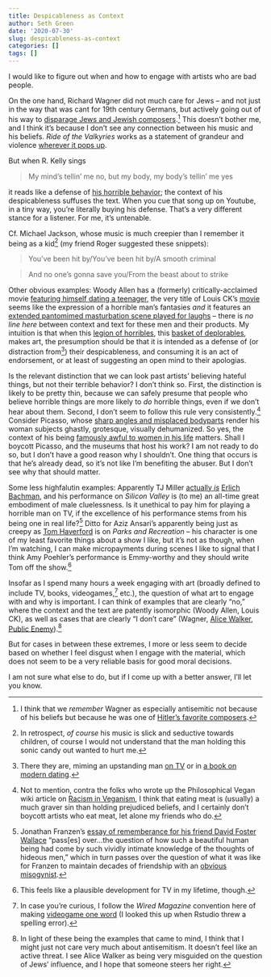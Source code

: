 ```yaml
---
title: Despicableness as Context
author: Seth Green
date: '2020-07-30'
slug: despicableness-as-context
categories: []
tags: []
---
```


I would like to figure out when and how to engage with artists who are bad people.

On the one hand, Richard Wagner did not much care for Jews -- and not just in the way that was cant for 19th century Germans, but actively going out of his way to [disparage Jews and Jewish composers](https://en.wikipedia.org/wiki/Das_Judenthum_in_der_Musik).[^wagner] This doesn't bother me, and I think it's because I don't see any connection between his music and his beliefs. _Ride of the Valkyries_ works as a statement of grandeur and violence [wherever it pops up](https://www.youtube.com/watch?v=30QzJKCUekQ). 

But when R. Kelly sings

> My mind's tellin' me no, but my body, my body's tellin' me yes

it reads like a defense of [his horrible behavior](https://en.wikipedia.org/wiki/Surviving_R._Kelly); the context of his despicableness suffuses the text. When you cue that song up on Youtube, in a tiny way, you're literally buying his defense. That's a very different stance for a listener. For me, it's untenable.

Cf. Michael Jackson, whose music is much creepier than I remember it being as a kid[^mj] (my friend Roger suggested these snippets):

> You've been hit by/You've been hit by/A smooth criminal

> And no one's gonna save you/From the beast about to strike

Other obvious examples: Woody Allen has a (formerly) critically-acclaimed movie [featuring himself dating a teenager](https://nexttribe.com/woody-allens-manhattan/), the very title of Louis CK's [movie](https://en.wikipedia.org/wiki/I_Love_You,_Daddy) seems like the expression of a horrible man's fantasies _and_ it features an [extended pantomimed masturbation scene played for laughs](https://www.vulture.com/2017/11/the-uncomfortable-masturbation-scene-in-louis-c-k-s-movie.html) -- there is _no line here_ between context and text for these men and their products. My intuition is that when this [legion of horribles](https://www.goodreads.com/quotes/328033-a-legion-of-horribles-hundreds-in-number-half-naked-or), this [basket of deplorables](https://en.wikipedia.org/wiki/Basket_of_deplorables), makes art, the presumption should be that it is intended as a defense of (or distraction from[^cosby]) their despicableness, and consuming it is an act of endorsement, or at least of suggesting an open mind to their apologias. 

Is the relevant distinction that we can look past artists' believing hateful things, but not their terrible behavior? I don't think so. First, the distinction is likely to be pretty thin, because we can safely presume that people who believe horrible things are more likely to _do_ horrible things, even if we don't hear about them. Second, I don't seem to follow this rule very consistently.[^vegan] Consider Picasso, whose [sharp angles and misplaced bodyparts](https://www.anothermag.com/art-photography/8799/the-women-behind-the-work-picasso-and-his-muses) render his woman subjects ghastly, grotesque, visually dehumanized. So yes, the context of his being [famously awful to women in his life](https://www.theparisreview.org/blog/2017/11/09/how-picasso-bled-the-women-in-his-life-for-art/) matters. Shall I boycott Picasso, and the museums that host his work? I am not ready to do so, but I don't have a good reason why I shouldn't. One thing that occurs is that he's already dead, so it's not like I'm benefiting the abuser. But I don't see why that should matter.

Some less highfalutin examples: Apparently TJ Miller [actually _is_](https://en.wikipedia.org/wiki/T.J._Miller#Legal_issues_and_controversies)  [Erlich Bachman](https://silicon-valley.fandom.com/wiki/Erlich_Bachman), and his performance on _Silicon Valley_ is (to me) an all-time great embodiment of male cluelessness. Is it unethical to pay him for playing a horrible man on TV, if the excellence of his performance stems from his being one in real life?[^franzen] Ditto for Aziz Ansari's apparently being just as creepy as [Tom Haverford](https://en.wikipedia.org/wiki/Tom_Haverford) is on _Parks and Recreation_ -- his character is one of my least favorite things about a show I like, but it's not as though, when I'm watching, I can make micropayments during scenes I like to signal that I think Amy Poehler's performance is Emmy-worthy and they should write Tom off the show.[^micropayments]

Insofar as I spend many hours a week engaging with art (broadly defined to include TV, books, videogames,[^videogame] etc.), the question of what art to engage with and why is important. I can think of examples that are clearly "no," where the context and the text are patently isomorphic (Woody Allen, Louis CK), as well as cases that are clearly "I don't care" (Wagner, [Alice Walker](https://en.wikipedia.org/wiki/Alice_Walker#Accusations_of_antisemitism), [Public Enemy](https://genius.com/14074)).[^pe] 

But for cases in between these extremes, I more or less seem to decide based on whether I feel disgust when I engage with the material, which does not seem to be a very reliable basis for good moral decisions.  

I am not sure what else to do, but if I come up with a better answer, I'll let you know. 

[^wagner]: I think that we _remember_ Wagner as especially antisemitic not because of his beliefs but because he was one of [Hitler's favorite composers](https://en.wikipedia.org/wiki/Wagner_controversies#Nazi_appropriation).

[^mj]: In retrospect, _of course_ his music is slick and seductive towards children, of course I would not understand that the man holding this sonic candy out wanted to hurt me.

[^vegan]: Not to mention, contra the folks who wrote up the Philosophical Vegan wiki article on [Racism in Veganism](https://philosophicalvegan.com/wiki/index.php/Racism_in_Veganism), I think that eating meat is (usually) a much graver sin than holding prejudiced beliefs, and I certainly don't boycott artists who eat meat, let alone my friends who do.

[^cosby]: There they are, miming an upstanding man [on TV](https://en.wikipedia.org/wiki/The_Cosby_Show) or in [a book on modern dating](https://www.nytimes.com/2015/07/07/books/review-aziz-ansaris-modern-romance-explores-dating-in-the-digital-age.html). 

[^franzen]: Jonathan Franzen's [essay of rememberance for his friend David Foster Wallace](https://www.newyorker.com/magazine/2011/04/18/farther-away-jonathan-franzen) "pass[es] over...the question of how such a beautiful human being had come by such vividly intimate knowledge of the thoughts of hideous men," which in turn passes over the question of what it was like for Franzen to maintain decades of friendship with an [obvious](https://www.nytimes.com/2020/02/11/books/review/in-the-land-of-men-adrienne-miller.html) [misogynist](https://lareviewofbooks.org/article/david-foster-wallace-in-the-metoo-era-a-conversation-with-clare-hayes-brady/).

[^micropayments]: This feels like a plausible development for TV in my lifetime, though.

[^videogame]: In case you're curious, I follow the _Wired Magazine_ convention here of making [videogame one word](https://www.wired.com/2007/11/on-videogame-ve/) (I  looked this up when Rstudio threw a spelling error).

[^pe]: In light of these being the examples that came to mind, I think that I might just not care very much about antisemitism. It doesn't feel like an active threat. I see Alice Walker as being very misguided on the question of Jews' influence, and I hope that someone steers her right.